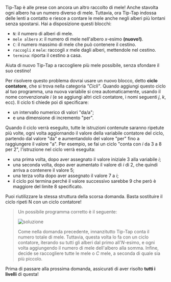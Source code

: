 
Tip-Tap è alle prese con ancora un altro raccolto di mele!
Anche stavolta ogni albero ha un numero diverso di mele.
Tuttavia, ora Tip-Tap indossa delle lenti a contatto e riesce
a contare le mele anche negli alberi più lontani senza spostarsi.
Hai a disposizione questi blocchi:

- `N`: il numero di alberi di mele.
- `mele albero` $x$: il numero di mele nell'albero $x$-esimo **(nuovo!)**.
- `C`: il numero massimo di mele che può contenere il cestino.
- `raccogli` $x$ `mele`: raccogli $x$ mele dagli alberi, mettendole nel cestino.
- `termina`: riporta il cestino a casa.

Aiuta di nuovo Tip-Tap a raccogliere più mele possibile, senza sfondare il suo cestino!

Per risolvere questo problema dovrai usare un nuovo blocco, detto **ciclo contatore**,
che si trova nella categoria _"Cicli"_. Quando aggiungi questo ciclo al tuo programma,
una nuova variabile si crea automaticamente, usando il nome convenzionale $i$ (e se
aggiungi altri cicli contatore, i nomi seguenti $j$, $k$, ecc). Il ciclo ti chiede poi
di specificare:

- un intervallo numerico di valori "da/a";
- e una dimensione di incremento "per".

Quando il ciclo verrà eseguito, tutte le istruzioni contenute saranno ripetute più volte,
ogni volta aggiornando il valore della variabile contatore del ciclo, partendo dal valore
"da" e aumentandolo del valore "per" fino a raggiungere il valore "a". Per esempio, se fai
un ciclo "conta con $i$ da 3 a 8 per 2", l'istruzione nel ciclo verrà eseguita:

- una prima volta, dopo aver assegnato il valore iniziale $3$ alla variabile $i$;
- una seconda volta, dopo aver aumentato il valore di $i$ di 2, che quindi arriva a contenere il valore $5$;
- una terza volta dopo aver assegnato il valore $7$ a $i$;
- il ciclo poi termina perché il valore successivo sarebbe $9$ che però è maggiore del limite $8$ specificato.

<Hint>
  Puoi riutilizzare la stessa struttura della scorsa domanda.
  Basta sostituire il ciclo ripeti N con un ciclo contatore!
</Hint>

<Blockly
  toolbox={toolbox}
  customBlocks={customBlocks}
  initialBlocks={initialBlocks}
  testcases={testcases}
  visualizer={Visualizer}
/>

> Un possibile programma corretto è il seguente:
>
> ![soluzione](sol.png)
>
> Come nella domanda precedente, innanzitutto Tip-Tap conta il numero totale di mele.
> Tuttavia, questa volta lo fa con un ciclo contatore, iterando su tutti gli alberi dal
> primo all'$N$-esimo, e ogni volta aggiungendo il numero di mele dell'albero alla somma.
> Infine, decide se raccogliere tutte le mele o $C$ mele, a seconda di quale sia più piccolo.

Prima di passare alla prossima domanda, assicurati di aver risolto **tutti i livelli** di questa!
